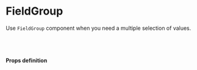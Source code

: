 
<Meta title="core/FieldGroup" component={FieldGroup} />


# FieldGroup

Use `FieldGroup` component when you need a multiple selection of values.

<Story name="FieldGroup">
    <FieldGroup
      id="feature"
      label={text('Label FieldGroup', 'Enable feature')}
      description={text('Description FieldGroup', 'Enable feature')}
      fields={[{
        type: "text",
        id: "input-text",
        label: "Name",
        description: "description",
        size: "half",
        placeholder: "placeholder",
        required: true
      },{
        type: "text",
        id: "input-text",
        label: "Surname",
        description: "description",
        size: "half",
        placeholder: "placeholder",
        required: true
      }]}
      index={0}
      onChange={action('onChange')}
    />
</Story>

<br /><br />

#### Props definition

<Props of={FieldGroup} />

